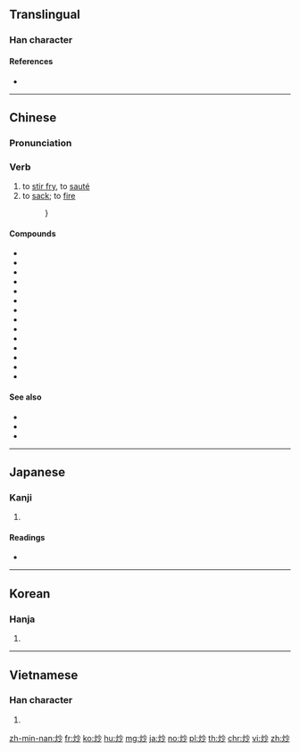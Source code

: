 ==Translingual==

===Han character===
{{Han char|rn=86|rad=火|as=04|sn=8|four=99820|canj=FFH}}

====References====
* {{Han ref|kx=0667.170|dkj=18915|dj=1076.250|hdz=32191.150|uh=7092|ud=28818|bh=AAA3|bd=43683}}

----

==Chinese==
{{zh-forms}}

===Pronunciation===
{{zh-pron
|m=chǎo
|c=caau2
|h=pfs=
|md=
|mn=chhá
|w=
|mc=y
|oc=y
|cat=v
}}

===Verb===
{{zh-verb}}

# to [[stir fry]], to [[sauté]]
# to [[sack]]; to [[fire]]
#: {{zh-also|炒魷魚}}}

====Compounds====
* {{zh-l|炒菜}}
* {{zh-l|炒飯}}
* {{zh-l|炒肝}}
* {{zh-l|炒鍋}}
* {{zh-l|炒匯}}
* {{zh-l|炒貨}}
* {{zh-l|炒家}}
* {{zh-l|炒冷飯}}
* {{zh-l|炒買炒賣}}
* {{zh-l|炒米}}
* {{zh-l|炒麵}}
* {{zh-l|炒勺}}
* {{zh-l|炒魷魚}}
* {{zh-l|炒作}}

====See also====
* {{zh-l|煸|tr=biān}}
* {{zh-l|煎|tr=jiān}}
* {{zh-l|炸|tr=zhà}}

----

==Japanese==

===Kanji===
{{ja-kanji|grade=|rs=火04}}

# {{defn|lang=ja|sort=火04}}

====Readings====
* {{ja-readings|on=[[そう]] (sō), [[しょう]] (shō)|kun=[[いる]] (iru), [[いためる]] (itameru)}}

----

==Korean==

===Hanja===
{{ko-hanja|hangeul=초|eumhun=|rv=cho|mr=ch'o|y=cho}}

# {{defn|lang=ko|sort=火04}}

----

==Vietnamese==

===Han character===
{{vi-hantu|[[sao]], [[xào]], [[xáo]]|rs=火04}}

# {{defn|lang=vi|sort=火04}}

[[zh-min-nan:炒]]
[[fr:炒]]
[[ko:炒]]
[[hu:炒]]
[[mg:炒]]
[[ja:炒]]
[[no:炒]]
[[pl:炒]]
[[th:炒]]
[[chr:炒]]
[[vi:炒]]
[[zh:炒]]